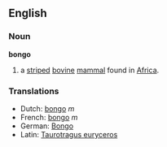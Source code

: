 ==English==

===Noun===
'''bongo'''

# a [[stripe]]d [[bovine]] [[mammal]] found in [[Africa]].

===Translations===
*Dutch: [[bongo]] ''m''
*French: [[bongo]] ''m''
*German: [[Bongo]]
*Latin: [[Taurotragus euryceros]]